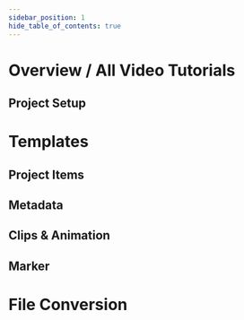 ```yaml
---
sidebar_position: 1
hide_table_of_contents: true
---
```



# Overview / All Video Tutorials

## Project Setup

<YouTubeList ids="qvjtnPNITuc" />

# Templates

<YouTubeList ids="A9STMWl4SQM,6kd98g6IR2U" />

## Project Items

<YouTubeList ids="ZE3fEPKsUhA,7M3FlhIDI10,xem0vvgn_5c,AAdy5sOBbiw,lzjgh35l2sA,4R_j1aQrnwc,P9PjREUvku0,W6--dDT5GLQ" />

## Metadata

<YouTubeList ids="C9U4Ge-VGN0,9vwjRxS98Lo" />

## Clips & Animation

<YouTubeList ids="LGiW3mItTPI,hfN2D4aLIhw,uC5X8BVI0r8,61yXVL0Iv3g" />

## Marker

<YouTubeList ids="6jYFrNLj8BM,XsD1GwrDnS8,nt8c1MRvpfc,8cw1WFGa98A,y2jlhtsEaR0,7z4XdZhJZGg,mfHdq3qfWw8,mdBS8hvOs-M" />





# File Conversion

<YouTubeList ids="fjlZcEDJc98" />